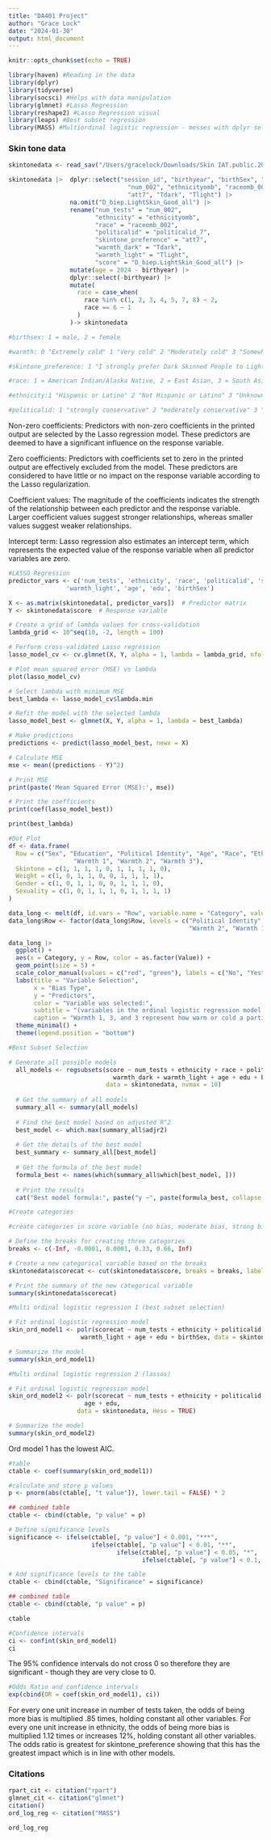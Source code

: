 ```yaml
---
title: "DA401 Project"
author: "Grace Lock"
date: "2024-01-30"
output: html_document
---
```


```r
knitr::opts_chunk$set(echo = TRUE)
```

```r
library(haven) #Reading in the data
library(dplyr)
library(tidyverse)
library(socsci) #Helps with data manipulation
library(glmnet) #Lasso Regression
library(reshape2) #Lasso Regression visual
library(leaps) #Best subset regression
library(MASS) #Multiordinal logistic regression - messes with dplyr select function
```


### Skin tone data 

```r
skintonedata <- read_sav("/Users/gracelock/Downloads/Skin IAT.public.2023 2.sav")

skintonedata |>  dplyr::select("session_id", "birthyear", "birthSex", "politicalid_7",
                                 "num_002", "ethnicityomb", "raceomb_002", "edu", "D_biep.LightSkin_Good_all", 
                                 "att7", "Tdark", "Tlight") |>
                 na.omit("D_biep.LightSkin_Good_all") |>
                 rename("num_tests" = "num_002",
                        "ethnicity" = "ethnicityomb",
                        "race" = "raceomb_002",
                        "politicalid" = "politicalid_7",
                        "skintone_preference" = "att7",
                        "warmth_dark" = "Tdark",
                        "warmth_light" = "Tlight",
                        "score" = "D_biep.LightSkin_Good_all") |>
                 mutate(age = 2024 - birthyear) |>
                 dplyr::select(-birthyear) |>
                 mutate(
                   race = case_when(
                     race %in% c(1, 2, 3, 4, 5, 7, 8) ~ 2,
                     race == 6 ~ 1
                   )
                 )-> skintonedata

#birthsex: 1 = male, 2 = female

#warmth: 0 "Extremely cold" 1 "Very cold" 2 "Moderately cold" 3 "Somewhat cold" 4 "Slightly cold" 5 "Neither warm nor cold" 6 "Slightly warm" 7 "Somewhat warm" 8 "Moderately warm" 9 "Very warm" 10 "Extremely warm" 

#skintone_preference: 1 "I strongly prefer Dark Skinned People to Light Skinned People." 2 "I moderately prefer Dark Skinned People to Light Skinned People." 3 "I slightly prefer Dark Skinned People to Light Skinned People." 4 "I like Light Skinned People and Dark Skinned People equally." 5 "I slightly prefer Light Skinned People to Dark Skinned People." 6 "I moderately prefer Light Skinned People to Dark Skinned People." 7 "I strongly prefer Light Skinned People to Dark Skinned People." 

#race: 1 = American Indian/Alaska Native, 2	= East Asian, 3 = South Asian, 4 = Native Hawaiian or other Pacific #Islander, 5 = Black or African American, 6	= White, 7 = Other or Unknown, 8 = Multiracial

#ethnicity:1 "Hispanic or Latino" 2 "Not Hispanic or Latino" 3 "Unknown"

#politicalid: 1 "strongly conservative" 2 "moderately conservative" 3 "slightly conservative" 4 "neutral" 5 "slightly liberal" 6 "moderately liberal" 7 "strongly liberal"
```

Non-zero coefficients: Predictors with non-zero coefficients in the printed output are selected by the Lasso regression model. These predictors are deemed to have a significant influence on the response variable.

Zero coefficients: Predictors with coefficients set to zero in the printed output are effectively excluded from the model. These predictors are considered to have little or no impact on the response variable according to the Lasso regularization.

Coefficient values: The magnitude of the coefficients indicates the strength of the relationship between each predictor and the response variable. Larger coefficient values suggest stronger relationships, whereas smaller values suggest weaker relationships.

Intercept term: Lasso regression also estimates an intercept term, which represents the expected value of the response variable when all predictor variables are zero.

```r
#LASSO Regression 
predictor_vars <- c('num_tests', 'ethnicity', 'race', 'politicalid', 'skintone_preference', 'warmth_dark',
                'warmth_light', 'age', 'edu', 'birthSex')

X <- as.matrix(skintonedata[, predictor_vars])  # Predictor matrix
Y <- skintonedata$score  # Response variable

# Create a grid of lambda values for cross-validation
lambda_grid <- 10^seq(10, -2, length = 100)

# Perform cross-validated Lasso regression
lasso_model_cv <- cv.glmnet(X, Y, alpha = 1, lambda = lambda_grid, nfolds = 10)

# Plot mean squared error (MSE) vs lambda
plot(lasso_model_cv)

# Select lambda with minimum MSE
best_lambda <- lasso_model_cv$lambda.min

# Refit the model with the selected lambda
lasso_model_best <- glmnet(X, Y, alpha = 1, lambda = best_lambda)

# Make predictions
predictions <- predict(lasso_model_best, newx = X)

# Calculate MSE
mse <- mean((predictions - Y)^2)

# Print MSE
print(paste('Mean Squared Error (MSE):', mse))

# Print the coefficients
print(coef(lasso_model_best))

print(best_lambda)

```


```r
#Dot Plot 
df <- data.frame(
  Row = c("Sex", "Education", "Political Identity", "Age", "Race", "Ethnicity", "Number of Tests", 
                  "Warmth 1", "Warmth 2", "Warmth 3"),
  Skintone = c(1, 1, 1, 1, 0, 1, 1, 1, 1, 0),
  Weight = c(1, 0, 1, 1, 0, 0, 1, 1, 1, 1),
  Gender = c(1, 0, 1, 1, 0, 0, 1, 1, 1, 0),
  Sexuality = c(1, 0, 1, 1, 1, 0, 1, 1, 1, 1)
)

data_long <- melt(df, id.vars = "Row", variable.name = "Category", value.name = "Value")
data_long$Row <- factor(data_long$Row, levels = c("Political Identity", "Number of Tests", "Age", "Warmth 3",
                                                  "Warmth 2", "Warmth 1", "Sex", "Race", "Ethnicity", "Education"))

data_long |> 
  ggplot() + 
  aes(x = Category, y = Row, color = as.factor(Value)) + 
  geom_point(size = 5) +
  scale_color_manual(values = c("red", "green"), labels = c("No", "Yes")) +
  labs(title = "Variable Selection",
       x = "Bias Type",
       y = "Predictors",
       color = "Variable was selected:",
       subtitle = "(variables in the ordinal logistic regression model with the lowest AIC)",
       caption = "Warmth 1, 3, and 3 represent how warm or cold a participant feels towards the groups\nof people in that bias test. See appendix for more specifics on the warmth questions for each test.") +
  theme_minimal() +
  theme(legend.position = "bottom") 
```

```r
#Best Subset Selection

# Generate all possible models
  all_models <- regsubsets(score ~ num_tests + ethnicity + race + politicalid + skintone_preference +
                             warmth_dark + warmth_light + age + edu + birthSex, 
                           data = skintonedata, nvmax = 10)
  
  # Get the summary of all models
  summary_all <- summary(all_models)
  
  # Find the best model based on adjusted R^2
  best_model <- which.max(summary_all$adjr2)
  
  # Get the details of the best model
  best_summary <- summary_all[best_model]
  
  # Get the formula of the best model
  formula_best <- names(which(summary_all$which[best_model, ]))
  
  # Print the results
  cat("Best model formula:", paste("y ~", paste(formula_best, collapse = " + ")), "\n")
```


```r
#Create categories

#create categories in score variable (no bias, moderate bias, strong bias)

# Define the breaks for creating three categories
breaks <- c(-Inf, -0.0001, 0.0001, 0.33, 0.66, Inf)

# Create a new categorical variable based on the breaks
skintonedata$scorecat <- cut(skintonedata$score, breaks = breaks, labels = c("Opposite", "None", "Low", "Medium", "High"))

# Print the summary of the new categorical variable
summary(skintonedata$scorecat)
```

```r
#Multi ordinal logistic regression 1 (best subset selection)

# Fit ordinal logistic regression model
skin_ord_model1 <- polr(scorecat ~ num_tests + ethnicity + politicalid + skintone_preference +
                    warmth_light + age + edu + birthSex, data = skintonedata, Hess = TRUE)

# Summarize the model
summary(skin_ord_model1)
```

```r
#Multi ordinal logistic regression 2 (lassos)

# Fit ordinal logistic regression model
skin_ord_model2 <- polr(scorecat ~ num_tests + ethnicity + politicalid + skintone_preference +
                     age + edu, 
                   data = skintonedata, Hess = TRUE)

# Summarize the model
summary(skin_ord_model2)
```

Ord model 1 has the lowest AIC. 

```r
#table 
ctable <- coef(summary(skin_ord_model1))

#calculate and store p values
p <- pnorm(abs(ctable[, "t value"]), lower.tail = FALSE) * 2

## combined table
ctable <- cbind(ctable, "p value" = p)

# Define significance levels
significance <- ifelse(ctable[, "p value"] < 0.001, "***",
                       ifelse(ctable[, "p value"] < 0.01, "**",
                              ifelse(ctable[, "p value"] < 0.05, "*",
                                     ifelse(ctable[, "p value"] < 0.1, ".",""))))

# Add significance levels to the table
ctable <- cbind(ctable, "Significance" = significance)

## combined table
ctable <- cbind(ctable, "p value" = p)

ctable
```

```r
#Confidence intervals 
ci <- confint(skin_ord_model1)
ci
```

The 95% confidence intervals do not cross 0 so therefore they are significant - though they are very close to 0. 

```r
#Odds Ratio and confidence intervals 
exp(cbind(OR = coef(skin_ord_model1), ci))
```

For every one unit increase in number of tests taken, the odds of being more bias is multiplied .85 times, holding constant all other variables. 
For every one unit increase in ethnicity, the odds of being more bias is multiplied 1.12 times or increases 12%, holding constant all other variables. 
The odds ratio is greatest for skintone_preference showing that this has the greatest impact which is in line with other models. 

### Citations

```r
rpart_cit <- citation("rpart")
glmnet_cit <- citation("glmnet")
citation()
ord_log_reg <- citation("MASS")

ord_log_reg
```


